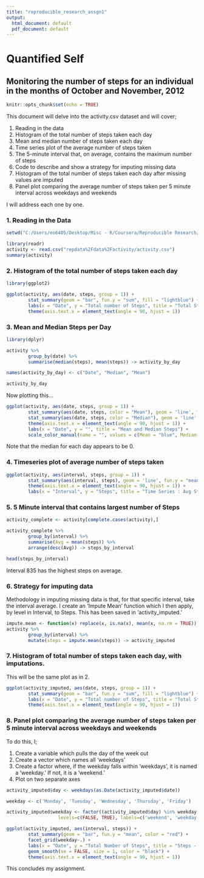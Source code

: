 ---
title: "reproducible_research_assgn1"
output:
  html_document: default
  pdf_document: default
---

# Quantified Self
## Monitoring the number of steps for an individual in the months of October and November, 2012

```{r setup, include=FALSE}
knitr::opts_chunk$set(echo = TRUE)
```

This document will delve into the activity.csv dataset and will cover;  

1. Reading in the data
2. Histogram of the total number of steps taken each day
3. Mean and median number of steps taken each day
4. Time series plot of the average number of steps taken        
5. The 5-minute interval that, on average, contains the maximum number of steps
6. Code to describe and show a strategy for imputing missing data
7. Histogram of the total number of steps taken each day after missing values are imputed
8. Panel plot comparing the average number of steps taken per 5 minute interval across weekdays and weekends

I will address each one by one.

### 1. Reading in the Data


```{r}
setwd("C:/Users/eo6405/Desktop/Misc - R/Coursera/Reproducible Research/Assignment 1")

library(readr)
activity <- read.csv("repdata%2Fdata%2Factivity/activity.csv")
summary(activity)
```


### 2. Histogram of the total number of steps taken each day

```{r}
library(ggplot2)

ggplot(activity, aes(date, steps, group = 1)) + 
        stat_summary(geom = "bar", fun.y = "sum", fill = "lightblue") + 
        labs(x = "Date", y = "Total number of Steps", title = "Total Steps per Day") +
        theme(axis.text.x = element_text(angle = 90, hjust = 1))
```

### 3. Mean and Median Steps per Day

```{r}
library(dplyr)

activity %>% 
        group_by(date) %>%
        summarise(median(steps), mean(steps)) -> activity_by_day

names(activity_by_day) <- c("Date", "Median", "Mean")

activity_by_day

```

Now plotting this...
```{r}
ggplot(activity, aes(date, steps, group = 1)) +
        stat_summary(aes(date, steps, color = "Mean"), geom = 'line', fun.y = "mean") +
        stat_summary(aes(date, steps, color = "Median"), geom = 'line', fun.y = "median") +
        theme(axis.text.x = element_text(angle = 90, hjust = 1)) +
        labs(x = "Date", y = "", title = "Mean and Median Steps") +
        scale_color_manual(name = "", values = c(Mean = "blue", Median = "red"))
```


Note that the median for each day appears to be 0.

### 4. Timeseries plot of average number of steps taken
```{r}
ggplot(activity, aes(interval, steps, group = 1)) +
        stat_summary(aes(interval, steps), geom = 'line', fun.y = "mean", color = "blue") +
        theme(axis.text.x = element_text(angle = 90, hjust = 1)) +
        labs(x = "Interval", y = "Steps", title = "Time Series : Avg Steps")
```

### 5. 5 Minute interval that contains largest number of Steps


```{r}
activity_complete <- activity[complete.cases(activity),]

activity_complete %>%
        group_by(interval) %>%
        summarise(Avg = mean(steps)) %>%
        arrange(desc(Avg)) -> steps_by_interval

head(steps_by_interval)

```

Interval 835 has the highest steps on average.

### 6. Strategy for imputing data

Methodology in imputing missing data is that, for that specific interval, take the interval average. I create an 'Impute Mean' function which I then apply, by level in Interval, to Steps. This has been saved in 'activity_imputed.'

```{r}

impute.mean <- function(x) replace(x, is.na(x), mean(x, na.rm = TRUE))
activity %>%
        group_by(interval) %>%
        mutate(steps = impute.mean(steps)) -> activity_imputed

```


### 7. Histogram of total number of steps taken each day, with imputations.

This will be the same plot as in 2.

```{r}
ggplot(activity_imputed, aes(date, steps, group = 1)) + 
        stat_summary(geom = "bar", fun.y = "sum", fill = "lightblue") + 
        labs(x = "Date", y = "Total number of Steps", title = "Total Steps per Day - All Data") +
        theme(axis.text.x = element_text(angle = 90, hjust = 1))
```


### 8. Panel plot comparing the average number of steps taken per 5 minute interval across weekdays and weekends

To do this, I;

1. Create a variable which pulls the day of the week out
2. Create a vector which names all 'weekdays'
3. Create a factor where, if the weekday falls within 'weekdays', it is named a 'weekday.' If not, it is a 'weekend.'
4. Plot on two separate axes

```{r}
activity_imputed$day <- weekdays(as.Date(activity_imputed$date))

weekday <- c('Monday', 'Tuesday', 'Wednesday', 'Thursday', 'Friday')

activity_imputed$weekday <- factor((activity_imputed$day) %in% weekday, 
                   levels=c(FALSE, TRUE), labels=c('weekend', 'weekday'))

ggplot(activity_imputed, aes(interval, steps)) +
        stat_summary(geom = "bar", fun.y = "mean", color = "red") +
        facet_grid(weekday~.) +
        labs(x = "Date", y = "Total Number of Steps", title = "Steps - Weekend vs Weekday") +
        geom_smooth(se = FALSE, size = 1, color = "black") +
        theme(axis.text.x = element_text(angle = 90, hjust = 1))
```


This concludes my assignment.



